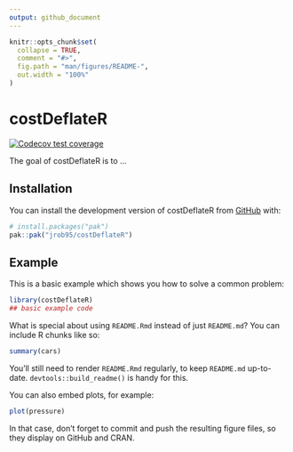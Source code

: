 ```yaml
---
output: github_document
---
```


<!-- README.md is generated from README.Rmd. Please edit that file -->

```r
knitr::opts_chunk$set(
  collapse = TRUE,
  comment = "#>",
  fig.path = "man/figures/README-",
  out.width = "100%"
)
```

# costDeflateR

<!-- badges: start -->
[![Codecov test coverage](https://codecov.io/gh/jrob95/costDeflateR/graph/badge.svg)](https://app.codecov.io/gh/jrob95/costDeflateR)
<!-- badges: end -->

The goal of costDeflateR is to ...

## Installation

You can install the development version of costDeflateR from [GitHub](https://github.com/) with:

``` r
# install.packages("pak")
pak::pak("jrob95/costDeflateR")
```

## Example

This is a basic example which shows you how to solve a common problem:

```r
library(costDeflateR)
## basic example code
```

What is special about using `README.Rmd` instead of just `README.md`? You can include R chunks like so:

```r
summary(cars)
```

You'll still need to render `README.Rmd` regularly, to keep `README.md` up-to-date. `devtools::build_readme()` is handy for this.

You can also embed plots, for example:

```r
plot(pressure)
```

In that case, don't forget to commit and push the resulting figure files, so they display on GitHub and CRAN.
